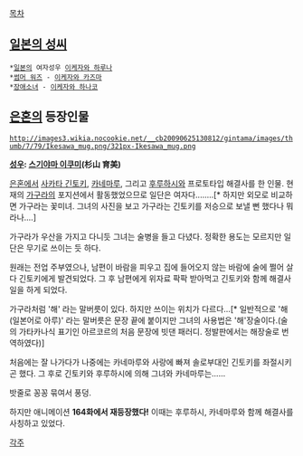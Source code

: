 
[[목차]]
== [[일본의 성씨]] ==
 *[[일본]]의 여자성우 [[이케자와 하루나]]
 *[[썸머 워즈]] - [[이케자와 카즈마]]
 *[[장애소녀]] - [[이케자와 하나코]]

== [[은혼]]의 등장인물 ==
 http://images3.wikia.nocookie.net/__cb20090625130812/gintama/images/thumb/7/79/Ikesawa_mug.png/321px-Ikesawa_mug.png

'''{{{+1 池沢(いけさわ)}}}'''
'''{{{+1 Ikesawa}}}'''

'''[[성우]]: [[스기야마 이쿠미]](杉山 育美)'''


[[은혼]]에서 [[사카타 긴토키]], [[카네마루]], 그리고 [[후루하시]]와 프로토타입 해결사를 한 인물. 현재의 [[가구라]]의 포지션에서 활동했었으므로 일단은 여자다........[* 하지만 외모로 비교하면 가구라는 꽃미녀. 그녀의 사진을 보고 가구라는 긴토키를 저승으로 보낼 뻔 했다나 뭐라나....]

가구라가 우산을 가지고 다니듯 그녀는 술병을 들고 다녔다. 정확한 용도는 모르지만 일단은 무기로 쓰이는 듯 하다.

원래는 전업 주부였으나, 남편이 바람을 피우고 집에 들어오지 않는 바람에 술에 쩔어 살다 긴토키에게 발견되었다. 그 후 남편에게 위자료 팍팍 받아먹고 긴토키와 함께 해결사 일을 하게 되었다.

가구라처럼 '해' 라는 말버릇이 있다. 하지만 쓰이는 위치가 다르다...[* 일반적으로 '해(일본어로 아루)' 라는 말버릇은 문장 끝에 붙이지만 그녀의 사용법은 '해'장술이다.(술의 가타카나식 표기인 아르코르의 처음 문장에 빗댄 패러디. 정발판에서는 해장술로 번역하였다)]

처음에는 잘 나가다가 나중에는 카네마루와 사랑에 빠져 솔로부대인 긴토키를 좌절시키곤 했다. 그 후로 긴토키와 후루하시에 의해 그녀와 카네마루는......

밧줄로 꽁꽁 묶여서 풍덩. 

하지만 애니메이션 '''164화에서 재등장했다!''' 이때는 후루하시, 카네마루와 함께 해결사를 사칭하고 있었다.


[[각주]]
